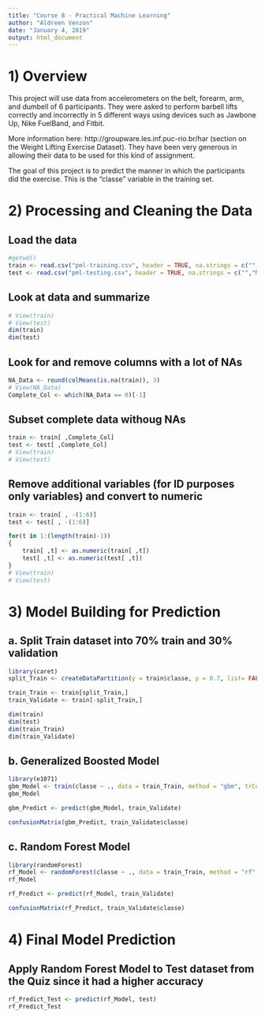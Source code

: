 ```yaml
---
title: "Course 8 - Practical Machine Learning"
author: "Aldreen Venzon"
date: "January 4, 2019"
output: html_document
---
```


# 1) Overview
This project will use data from accelerometers on the belt, forearm, arm, and dumbell of 6 participants. They were asked to perform barbell lifts correctly and incorrectly in 5 different ways using devices such as Jawbone Up, Nike FuelBand, and Fitbit. 

More information here: http://groupware.les.inf.puc-rio.br/har (section on the Weight Lifting Exercise Dataset). They have been very generous in allowing their data to be used for this kind of assignment.

The goal of this project is to predict the manner in which the participants did the exercise. This is the "classe" variable in the training set. 


# 2) Processing and Cleaning the Data
## Load the data
```r
#getwd()
train <- read.csv("pml-training.csv", header = TRUE, na.strings = c("","NA", "#DIV/0!"))
test <- read.csv("pml-testing.csv", header = TRUE, na.strings = c("","NA", "#DIV/0!"))
```

## Look at data and summarize
```r
# View(train)
# View(test)
dim(train)
dim(test)
```

## Look for and remove columns with a lot of NAs
```r
NA_Data <- round(colMeans(is.na(train)), 3)
# View(NA_Data)
Complete_Col <- which(NA_Data == 0)[-1]
```

## Subset complete data withoug NAs
```r
train <- train[ ,Complete_Col]
test <- test[ ,Complete_Col]
# View(train)
# View(test)
```

## Remove additional variables (for ID purposes only variables) and convert to numeric
```r
train <- train[ , -(1:6)]
test <- test[ , -(1:6)]

for(t in 1:(length(train)-1))
{
    train[ ,t] <- as.numeric(train[ ,t])
    test[ ,t] <- as.numeric(test[ ,t])
}
# View(train)
# View(test)
```


# 3) Model Building for Prediction
## a. Split Train dataset into 70% train and 30% validation
```r
library(caret)
split_Train <- createDataPartition(y = train$classe, p = 0.7, list= FALSE)

train_Train <- train[split_Train,]
train_Validate <- train[-split_Train,]

dim(train)
dim(test)
dim(train_Train)
dim(train_Validate)
```

## b. Generalized Boosted Model
```r
library(e1071)
gbm_Model <- train(classe ~ ., data = train_Train, method = "gbm", trControl = trainControl(method = "repeatedcv", number = 3, repeats = 1), verbose = FALSE)
gbm_Model
```

```r
gbm_Predict <- predict(gbm_Model, train_Validate)

confusionMatrix(gbm_Predict, train_Validate$classe)
```

## c. Random Forest Model
```r
library(randomForest)
rf_Model <- randomForest(classe ~ ., data = train_Train, method = "rf", trControl=trainControl(method = "cv", number = 4), prox = TRUE)
rf_Model
```

```r
rf_Predict <- predict(rf_Model, train_Validate)

confusionMatrix(rf_Predict, train_Validate$classe)
```


# 4) Final Model Prediction
## Apply Random Forest Model to Test dataset from the Quiz since it had a higher accuracy
```r
rf_Predict_Test <- predict(rf_Model, test)
rf_Predict_Test
```


